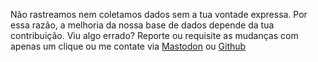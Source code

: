 Não rastreamos nem coletamos dados sem a tua vontade expressa.
Por essa razão, a melhoria da nossa base de dados depende da tua contribuição. 
Viu algo errado? Reporte ou requisite as mudanças com apenas um clique ou 
me contate via [Mastodon](https://ursal.zone/@renribsilva) ou 
[Github](https://github.com/renribsilva/conjugador)
